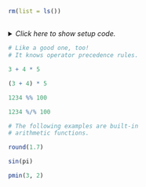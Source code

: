 ```r
rm(list = ls())
```


## <No caption defined>

<details><summary>*Click here to show setup code.*</summary>
```r
### <No caption defined>

```
```r
1 + 2

3 * 5
```
</details>


```r
# Like a good one, too!
# It knows operator precedence rules.
```
```r
3 + 4 * 5

(3 + 4) * 5

1234 %% 100

1234 %/% 100
```


```r
# The following examples are built-in
# arithmetic functions.
```
```r
round(1.7)

sin(pi)

pmin(3, 2)
```
